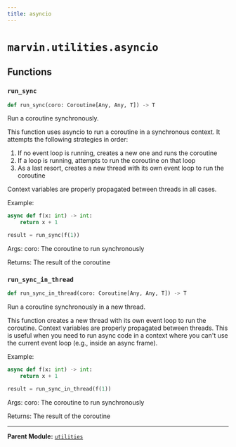 ```yaml
---
title: asyncio
---
```


# `marvin.utilities.asyncio`

## Functions

### `run_sync`
```python
def run_sync(coro: Coroutine[Any, Any, T]) -> T
```
Run a coroutine synchronously.

This function uses asyncio to run a coroutine in a synchronous context.
It attempts the following strategies in order:
1. If no event loop is running, creates a new one and runs the coroutine
2. If a loop is running, attempts to run the coroutine on that loop
3. As a last resort, creates a new thread with its own event loop to run the coroutine

Context variables are properly propagated between threads in all cases.

Example:
```python
async def f(x: int) -> int:
    return x + 1

result = run_sync(f(1))
```

Args:
    coro: The coroutine to run synchronously

Returns:
    The result of the coroutine

### `run_sync_in_thread`
```python
def run_sync_in_thread(coro: Coroutine[Any, Any, T]) -> T
```
Run a coroutine synchronously in a new thread.

This function creates a new thread with its own event loop to run the coroutine.
Context variables are properly propagated between threads.
This is useful when you need to run async code in a context where you can't use
the current event loop (e.g., inside an async frame).

Example:
```python
async def f(x: int) -> int:
    return x + 1

result = run_sync_in_thread(f(1))
```

Args:
    coro: The coroutine to run synchronously

Returns:
    The result of the coroutine

---

**Parent Module:** [`utilities`](marvin-utilities)

